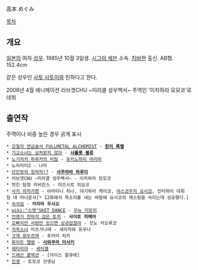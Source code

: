 高本 めぐみ

[[목차]]

== 개요 ==
[[일본]]의 여자 [[성우]]. 
1985년 10월 3일생. [[시그마 세븐]] 소속. [[치바]]현 출신. AB형. 152.4cm

같은 성우인 [[사토 사토미]]와 친하다고 한다.

2006년 4월 애니메이션 러브겟CHU ~미라클 성우백서~ 주역인 '이치하라 모모코'로 데뷔
 
== 출연작 == 
주역이나 비중 높은 경우 굵게 표시

 * [[강철의 연금술사 FULLMETAL ALCHEMIST]] - '''[[윈리 록벨]]'''
 * [[기교소녀는 상처받지 않아]] - '''[[샤를롯 블류]]'''
 * [[노기자카 하루카의 비밀]] - [[유키노하라 마리아]]
 * 노라미미2 - 나미
 * [[단칸방의 침략자!?]] - '''[[사쿠라바 하루미]]'''
 * 러브겟CHU ~미라클 성우백서~ - 이치하라 모모코
 * 멋진 탐정 라비린스 - 미즈시로 히요코
 * [[사키 아치가편]] - 야마타니 히나, 야기하라 케이코, [[야스코우치 요시코]], 인터하이 대회장 내 아나운서[* 12화에서 목소리를 내는 바람에 요시코의 캐스팅을 속이는데 성공했다.]
 * [[속삭임]] - '''카자마 우시오'''
 * [[wiki:"스켓"SKET DANCE]] - [[우뉴 미모리]]
 * [[언젠가 천마의 검은 토끼]] - '''사이토 히메아'''
 * [[오빠지만 사랑만 있으면 상관없잖아]] - 진노 카오루코
 * [[지옥소녀]] 미츠가나에 - 세리자와 유우나
 * [[크게 휘두르며]] - 후카미 치카
 * [[화이트 앨범]] - '''[[사와쿠라 미사키]]'''
 * [[헤타리아]] - [[세이셸]]
 * [[오레카 배틀 & 드래곤 콜렉션|드래곤 콜렉션]] - [아이스 왈큐레]
 * [[인생]] - 토모코 선생님

